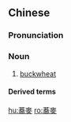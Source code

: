 {{also|荞麦|蕎麦}}
==Chinese==
{{zh-forms|s=荞麦}}

===Pronunciation===
{{zh-pron
|m=qiáomài
|c=kiu4 mak6
|cat=n
}}

===Noun===
{{zh-noun}}

# [[buckwheat]]

====Derived terms====
{{zh-der|蕎麥麵條}}

[[hu:蕎麥]]
[[ro:蕎麥]]
